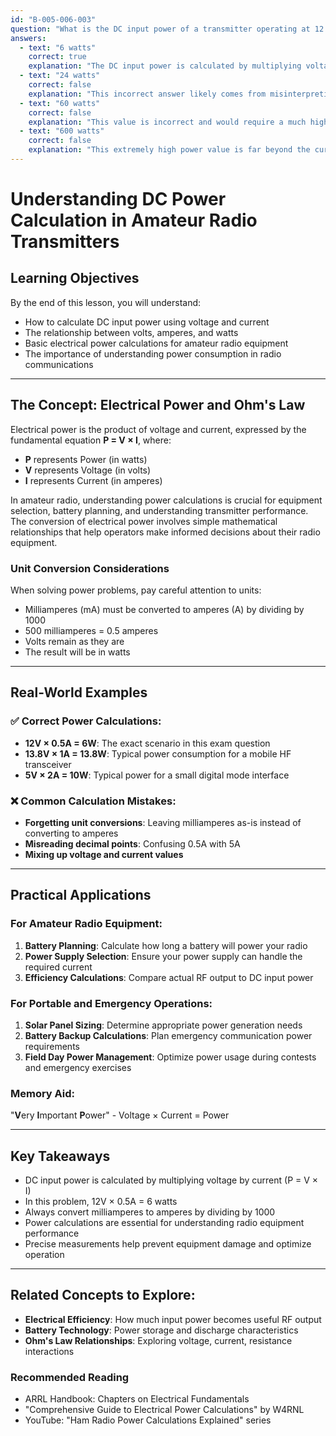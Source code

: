 ```yaml
---
id: "B-005-006-003"
question: "What is the DC input power of a transmitter operating at 12 volts and drawing 500 milliamperes?"
answers:
  - text: "6 watts"
    correct: true
    explanation: "The DC input power is calculated by multiplying voltage by current (P = V × I). In this case, 12 volts × 0.5 amperes (500 milliamperes) = 6 watts. This calculation represents the electrical power consumed by the transmitter before any efficiency losses are considered."
  - text: "24 watts"
    correct: false
    explanation: "This incorrect answer likely comes from misinterpreting the current value or miscalculating the power equation. 24 watts would result from multiplying 12 volts by 2 amperes, which is not the given current in the problem."
  - text: "60 watts"
    correct: false
    explanation: "This value is incorrect and would require a much higher current draw (60 watts ÷ 12 volts = 5 amperes). The actual current in the problem is only 0.5 amperes, resulting in a much lower power calculation."
  - text: "600 watts"
    correct: false
    explanation: "This extremely high power value is far beyond the current and voltage specified in the problem. It would require an unrealistic current draw of 50 amperes at 12 volts, which is not the case in this scenario."
---
```


# Understanding DC Power Calculation in Amateur Radio Transmitters

## Learning Objectives
By the end of this lesson, you will understand:
- How to calculate DC input power using voltage and current
- The relationship between volts, amperes, and watts
- Basic electrical power calculations for amateur radio equipment
- The importance of understanding power consumption in radio communications

---

## The Concept: Electrical Power and Ohm's Law

Electrical power is the product of voltage and current, expressed by the fundamental equation **P = V × I**, where:
- **P** represents Power (in watts)
- **V** represents Voltage (in volts)
- **I** represents Current (in amperes)

In amateur radio, understanding power calculations is crucial for equipment selection, battery planning, and understanding transmitter performance. The conversion of electrical power involves simple mathematical relationships that help operators make informed decisions about their radio equipment.

### Unit Conversion Considerations

When solving power problems, pay careful attention to units:
- Milliamperes (mA) must be converted to amperes (A) by dividing by 1000
- 500 milliamperes = 0.5 amperes
- Volts remain as they are
- The result will be in watts

---

## Real-World Examples

### ✅ Correct Power Calculations:
- **12V × 0.5A = 6W**: The exact scenario in this exam question
- **13.8V × 1A = 13.8W**: Typical power consumption for a mobile HF transceiver
- **5V × 2A = 10W**: Typical power for a small digital mode interface

### ❌ Common Calculation Mistakes:
- **Forgetting unit conversions**: Leaving milliamperes as-is instead of converting to amperes
- **Misreading decimal points**: Confusing 0.5A with 5A
- **Mixing up voltage and current values**

---

## Practical Applications

### For Amateur Radio Equipment:
1. **Battery Planning**: Calculate how long a battery will power your radio
2. **Power Supply Selection**: Ensure your power supply can handle the required current
3. **Efficiency Calculations**: Compare actual RF output to DC input power

### For Portable and Emergency Operations:
1. **Solar Panel Sizing**: Determine appropriate power generation needs
2. **Battery Backup Calculations**: Plan emergency communication power requirements
3. **Field Day Power Management**: Optimize power usage during contests and emergency exercises

### Memory Aid:
"**V**ery **I**mportant **P**ower" - Voltage × Current = Power

---

## Key Takeaways

- DC input power is calculated by multiplying voltage by current (P = V × I)
- In this problem, 12V × 0.5A = 6 watts
- Always convert milliamperes to amperes by dividing by 1000
- Power calculations are essential for understanding radio equipment performance
- Precise measurements help prevent equipment damage and optimize operation

---

## Related Concepts to Explore:
- **Electrical Efficiency**: How much input power becomes useful RF output
- **Battery Technology**: Power storage and discharge characteristics
- **Ohm's Law Relationships**: Exploring voltage, current, resistance interactions

### Recommended Reading
- ARRL Handbook: Chapters on Electrical Fundamentals
- "Comprehensive Guide to Electrical Power Calculations" by W4RNL
- YouTube: "Ham Radio Power Calculations Explained" series
